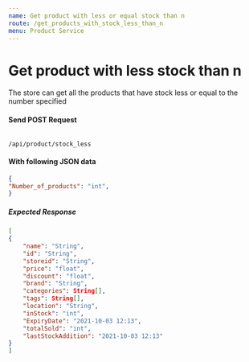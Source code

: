 ```yaml
---
name: Get product with less or equal stock than n
route: /get_products_with_stock_less_than_n
menu: Product Service
---
```


#  Get product with less stock than n
The store can get all the products that have stock less or equal to the number specified

#### Send POST Request 
<Code>
/api/product/stock_less
</Code>

#### With following JSON data
```json
{
"Number_of_products": "int",
}
```

##### Expected Response
```json
[
{
    "name": "String",
    "id": "String",
    "storeid": "String",
    "price": "float",
    "discount": "float",
    "brand": "String",
    "categories": String[],
    "tags": String[],
    "location": "String",
    "inStock": "int",
    "ExpiryDate": "2021-10-03 12:13",
    "totalSold": "int",
    "lastStockAddition": "2021-10-03 12:13"
}
]
```

